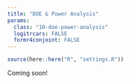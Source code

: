 ```yaml
---
title: "DOE & Power Analysis"
params:
  class: "10-doe-power-analysis"
  logitrcars: FALSE
  formr4conjoint: FALSE
---
```


```r
source(here::here("R", "settings.R"))
```

Coming soon!
